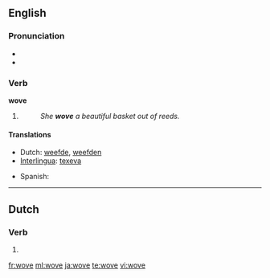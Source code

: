 {{also|weaved}}
==English==

===Pronunciation===
* {{IPA|/'wəʊv/}}
* {{rhymes|əʊv}}

===Verb===
'''wove'''

# {{simple past of|[[weave#Etymology 1|weave]]}}
#: ''She '''wove''' a beautiful basket out of reeds.''

====Translations====
{{trans-top|simple past of ''to weave''}}
* Dutch: [[weefde]], [[weefden]]
* [[Interlingua]]: [[texeva]]
{{trans-mid}}
* Spanish: {{t-|es|tejía}}
{{trans-bottom}}

----

==Dutch==

===Verb===
{{infl|nl}}

# {{nl-verb-form|n=sg|t=past|m=subj|wuiven}}

[[fr:wove]]
[[ml:wove]]
[[ja:wove]]
[[te:wove]]
[[vi:wove]]